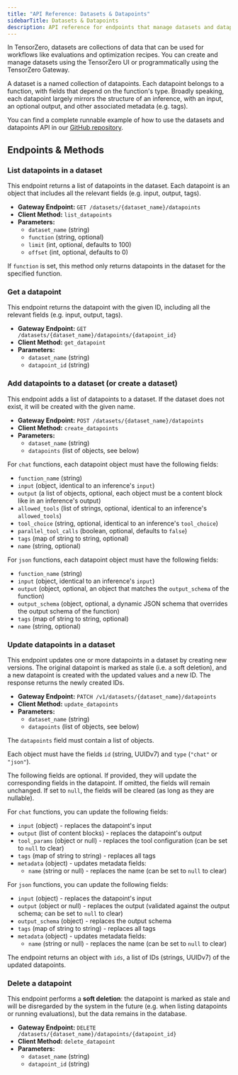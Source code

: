 ```yaml
---
title: "API Reference: Datasets & Datapoints"
sidebarTitle: Datasets & Datapoints
description: API reference for endpoints that manage datasets and datapoints.
---
```


In TensorZero, datasets are collections of data that can be used for workflows like evaluations and optimization recipes.
You can create and manage datasets using the TensorZero UI or programmatically using the TensorZero Gateway.

A dataset is a named collection of datapoints.
Each datapoint belongs to a function, with fields that depend on the function's type.
Broadly speaking, each datapoint largely mirrors the structure of an inference, with an input, an optional output, and other associated metadata (e.g. tags).

<Tip>

You can find a complete runnable example of how to use the datasets and datapoints API in our [GitHub repository](https://github.com/tensorzero/tensorzero/tree/main/examples/guides/datasets-datapoints).

</Tip>

## Endpoints & Methods

### List datapoints in a dataset

This endpoint returns a list of datapoints in the dataset.
Each datapoint is an object that includes all the relevant fields (e.g. input, output, tags).

- **Gateway Endpoint:** `GET /datasets/{dataset_name}/datapoints`
- **Client Method:** `list_datapoints`
- **Parameters:**
  - `dataset_name` (string)
  - `function` (string, optional)
  - `limit` (int, optional, defaults to 100)
  - `offset` (int, optional, defaults to 0)

If `function` is set, this method only returns datapoints in the dataset for the specified function.

### Get a datapoint

This endpoint returns the datapoint with the given ID, including all the relevant fields (e.g. input, output, tags).

- **Gateway Endpoint:** `GET /datasets/{dataset_name}/datapoints/{datapoint_id}`
- **Client Method:** `get_datapoint`
- **Parameters:**
  - `dataset_name` (string)
  - `datapoint_id` (string)

### Add datapoints to a dataset (or create a dataset)

This endpoint adds a list of datapoints to a dataset.
If the dataset does not exist, it will be created with the given name.

- **Gateway Endpoint:** `POST /datasets/{dataset_name}/datapoints`
- **Client Method:** `create_datapoints`
- **Parameters:**
  - `dataset_name` (string)
  - `datapoints` (list of objects, see below)

For `chat` functions, each datapoint object must have the following fields:

- `function_name` (string)
- `input` (object, identical to an inference's `input`)
- `output` (a list of objects, optional, each object must be a content block like in an inference's output)
- `allowed_tools` (list of strings, optional, identical to an inference's `allowed_tools`)
- `tool_choice` (string, optional, identical to an inference's `tool_choice`)
- `parallel_tool_calls` (boolean, optional, defaults to `false`)
- `tags` (map of string to string, optional)
- `name` (string, optional)

For `json` functions, each datapoint object must have the following fields:

- `function_name` (string)
- `input` (object, identical to an inference's `input`)
- `output` (object, optional, an object that matches the `output_schema` of the function)
- `output_schema` (object, optional, a dynamic JSON schema that overrides the output schema of the function)
- `tags` (map of string to string, optional)
- `name` (string, optional)

### Update datapoints in a dataset

This endpoint updates one or more datapoints in a dataset by creating new versions.
The original datapoint is marked as stale (i.e. a soft deletion), and a new datapoint is created with the updated values and a new ID.
The response returns the newly created IDs.

- **Gateway Endpoint:** `PATCH /v1/datasets/{dataset_name}/datapoints`
- **Client Method:** `update_datapoints`
- **Parameters:**
  - `dataset_name` (string)
  - `datapoints` (list of objects, see below)

The `datapoints` field must contain a list of objects.

Each object must have the fields `id` (string, UUIDv7) and `type` (`"chat"` or `"json"`).

The following fields are optional.
If provided, they will update the corresponding fields in the datapoint.
If omitted, the fields will remain unchanged.
If set to `null`, the fields will be cleared (as long as they are nullable).

For `chat` functions, you can update the following fields:

- `input` (object) - replaces the datapoint's input
- `output` (list of content blocks) - replaces the datapoint's output
- `tool_params` (object or null) - replaces the tool configuration (can be set to `null` to clear)
- `tags` (map of string to string) - replaces all tags
- `metadata` (object) - updates metadata fields:
  - `name` (string or null) - replaces the name (can be set to `null` to clear)

For `json` functions, you can update the following fields:

- `input` (object) - replaces the datapoint's input
- `output` (object or null) - replaces the output (validated against the output schema; can be set to `null` to clear)
- `output_schema` (object) - replaces the output schema
- `tags` (map of string to string) - replaces all tags
- `metadata` (object) - updates metadata fields:
  - `name` (string or null) - replaces the name (can be set to `null` to clear)

The endpoint returns an object with `ids`, a list of IDs (strings, UUIDv7) of the updated datapoints.

### Delete a datapoint

This endpoint performs a **soft deletion**: the datapoint is marked as stale and will be disregarded by the system in the future (e.g. when listing datapoints or running evaluations), but the data remains in the database.

- **Gateway Endpoint:** `DELETE /datasets/{dataset_name}/datapoints/{datapoint_id}`
- **Client Method:** `delete_datapoint`
- **Parameters:**
  - `dataset_name` (string)
  - `datapoint_id` (string)
